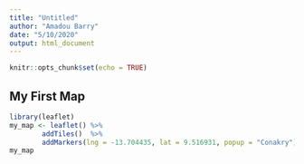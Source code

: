 ```yaml
---
title: "Untitled"
author: "Amadou Barry"
date: "5/10/2020"
output: html_document
---
```


```r
knitr::opts_chunk$set(echo = TRUE)
```

## My First Map
```r
library(leaflet)
my_map <- leaflet() %>%
        addTiles()  %>%
        addMarkers(lng = -13.704435, lat = 9.516931, popup = "Conakry")
my_map
```


